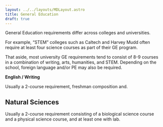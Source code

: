 ```yaml
---
layout: ../../layouts/MDLayout.astro
title: General Education
draft: true
---
```




General Education requirements differ across colleges and universities.

For example, “STEM” colleges such as Caltech and Harvey Mudd often require at least four science courses as part of their GE program.

That aside, most university GE requirements tend to consist of 8-9 courses in a combination of writing, arts, humanities, and STEM. Depending on the school, foreign language and/or PE may also be required.

**English / Writing**

Usually a 2-course requirement, freshman composition and.

<FreshmanComposition />

## Natural Sciences

Usually a 2-course requirement consisting of a biological science course and a physical science course, and at least one with lab.

<IntroductionToBiology />

<CellBiology />
<NaturalSciences />
<IntroductionToChemistry />
